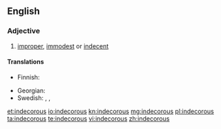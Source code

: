 ==English==

===Adjective===
{{en-adj}}

# [[improper]], [[immodest]] or [[indecent]]

====Translations====
{{trans-top|improper}}
* Finnish: {{t-|fi|sopimaton}}
{{trans-mid}}
* Georgian: {{t|ka|უდიერი|sc=Geor|tr=udieri}}
* Swedish: {{t-|sv|opassande}}, {{t+|sv|otillbörlig}}, {{t-|sv|otillständig}}
{{trans-bottom}}

[[et:indecorous]]
[[io:indecorous]]
[[kn:indecorous]]
[[mg:indecorous]]
[[pl:indecorous]]
[[ta:indecorous]]
[[te:indecorous]]
[[vi:indecorous]]
[[zh:indecorous]]